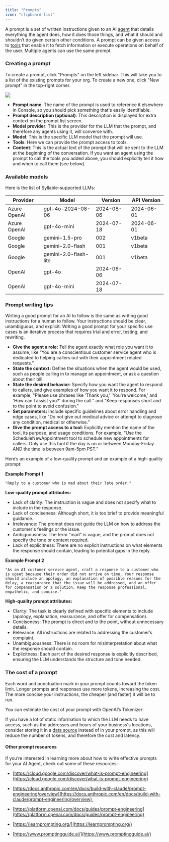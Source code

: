 ```yaml
---
title: "Prompts"
icon: "clipboard-list"
---
```


A prompt is a set of written instructions given to an AI [agent](/workspaces/Agents) that details everything the agent does, how it does those things, and what it should and shouldn’t do given certain other conditions. A prompt can be given access to [tools](/Resources/Tools) that enable it to fetch information or execute operations on behalf of the user. Multiple agents can use the same prompt.

### Creating a prompt

To create a prompt, click "Prompts" on the left sidebar. This will take you to a list of the existing prompts for your org. To create a new one, click "New prompt" in the top-right corner.

![](/mintlify/images/create_new_prompt_03_10.jpg)

- **Prompt name**: The name of the prompt is used to reference it elsewhere in Console, so you should pick something that's easily identifiable.
- **Prompt description (optional)**: This description is displayed for extra context on the prompt list screen.
- **Model provider**: This is the provider for the LLM that the prompt, and therefore any agents using it, will converse with.
- **Model**: This is the specific LLM model that the prompt will use.
- **Tools**: Here we can provide the prompt access to tools.
- **Content**: This is the actual text of the prompt that will be sent to the LLM at the beginning of the conversation. If you want an agent using the prompt to call the tools you added above, you should explicitly tell it how and when to call them (see below).

### Available models

Here is the list of Syllable-supported LLMs:

| Provider     | Model                 | Version    | API Version |
| ------------ | --------------------- | ---------- | ----------- |
| Azure OpenAI | gpt-4o-2024-08-06     | 2024-08-06 | 2024-06-01  |
| Azure OpenAI | gpt-4o-mini           | 2024-07-18 | 2024-06-01  |
| Google       | gemini-1.5-pro        | 002        | v1beta      |
| Google       | gemini-2.0-flash      | 001        | v1beta      |
| Google       | gemini-2.0-flash-lite | 001        | v1beta      |
| OpenAI       | gpt-4o                | 2024-08-06 |             |
| OpenAI       | gpt-4o-mini           | 2024-07-18 |             |

### Prompt writing tips

Writing a good prompt for an AI to follow is the same as writing good instructions for a human to follow. Your instructions should be clear, unambiguous, and explicit. Writing a good prompt for your specific use cases is an iterative process that requires trial and error, testing, and rewriting. 

- **Give the agent a role:** Tell the agent exactly what role you want it to assume, like “You are a conscientious customer service agent who is dedicated to helping callers out with their appointment related requests.”
- **State the context:** Define the situations when the agent would be used, such as people calling in to manage an appointment, or ask a question about their bill.
- **State the desired behavior:** Specify how you want the agent to respond to callers, and give examples of how you want it to respond. For example, "Please use phrases like 'Thank you,' 'You're welcome,' and 'How can I assist you?' during the call." and "Keep responses short and to the point to avoid confusion."
- **Set parameters:** Include specific guidelines about error handling and edge cases, like "Do not give out medical advice or attempt to diagnose any condition, medical or otherwise.” 
- **Give the prompt access to a tool:** Explicitly mention the name of the tool, its purpose, and usage conditions. For example, “Use the ScheduleNewAppointment tool to schedule new appointments for callers. Only use this tool if the day is on or between Monday-Friday AND the time is between 9am-5pm PST.” 

Here’s an example of a low-quality prompt and an example of a high-quality prompt:

**Example Prompt 1**

`"Reply to a customer who is mad about their late order."`

**Low-quality prompt attributes:**

- Lack of clarity: The instruction is vague and does not specify what to include in the response.
- Lack of conciseness: Although short, it is too brief to provide meaningful guidance.
- Irrelevance: The prompt does not guide the LLM on how to address the customer's feelings or the issue.
- Ambiguousness: The term "mad" is vague, and the prompt does not specify the tone or content required.
- Lack of explicitness: There are no explicit instructions on what elements the response should contain, leading to potential gaps in the reply.

**Example Prompt 2**

`"As an AI customer service agent, craft a response to a customer who is upset because their order did not arrive on time. Your response should include an apology, an explanation of possible reasons for the delay, a reassurance that the issue will be addressed, and an offer for compensation or a solution. Keep the response professional, empathetic, and concise."`

**High-quality prompt attributes:**

- Clarity: The task is clearly defined with specific elements to include (apology, explanation, reassurance, and offer for compensation).
- Conciseness: The prompt is direct and to the point, without unnecessary details.
- Relevance: All instructions are related to addressing the customer’s complaint.
- Unambiguousness: There is no room for misinterpretation about what the response should contain.
- Explicitness: Each part of the desired response is explicitly described, ensuring the LLM understands the structure and tone needed.

### The cost of a prompt

Each word and punctuation mark in your prompt counts toward the token limit. Longer prompts and responses use more tokens, increasing the cost. The more concise your instructions, the cheaper (and faster) it will be to run. 

You can estimate the cost of your prompt with OpenAI’s Tokenizer: 

If you have a lot of static information to which the LLM needs to have access, such as the addresses and hours of your business's locations, consider storing it in a [data source](/Resources/DataSources) instead of in your prompt, as this will reduce the number of tokens, and therefore the cost and latency.

#### Other prompt resources

If you’re interested in learning more about how to write effective prompts for your AI Agent, check out some of these resources:

* [https://cloud.google.com/discover/what-is-prompt-engineering](https://cloud.google.com/discover/what-is-prompt-engineering)

* [https://docs.anthropic.com/en/docs/build-with-claude/prompt-engineering/overview](https://docs.anthropic.com/en/docs/build-with-claude/prompt-engineering/overview) 

* [https://platform.openai.com/docs/guides/prompt-engineering](https://platform.openai.com/docs/guides/prompt-engineering)

* [https://learnprompting.org/](https://learnprompting.org/)

* [https://www.promptingguide.ai/](https://www.promptingguide.ai/)